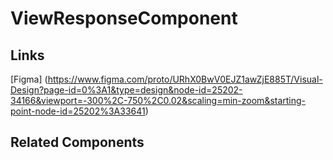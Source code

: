 <!-- view-response.stories.mdx -->


<Meta title="QTD Components/employee-portal/dif/dif-overview/view-response/README" component={ViewResponseComponent} />

# ViewResponseComponent

<ArgsTable of={ViewResponseComponent} />

## Links

[Figma] (https://www.figma.com/proto/URhX0BwV0EJZ1awZjE885T/Visual-Design?page-id=0%3A1&type=design&node-id=25202-34166&viewport=-300%2C-750%2C0.02&scaling=min-zoom&starting-point-node-id=25202%3A33641)

## Related Components
